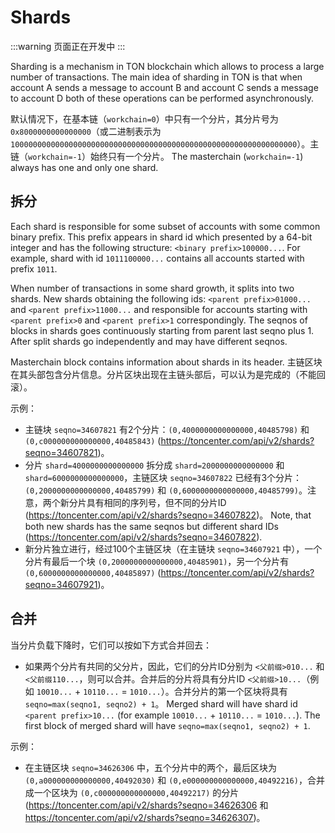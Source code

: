 # Shards

:::warning
页面正在开发中
:::

Sharding is a mechanism in TON blockchain which allows to process a large number of transactions. The main idea of sharding in TON is that when account A sends a message to account B and account C sends a message to account D both of these operations can be performed asynchronously.

默认情况下，在基本链（`workchain=0`）中只有一个分片，其分片号为 `0x8000000000000000`（或二进制表示为 `1000000000000000000000000000000000000000000000000000000000000000`）。主链（`workchain=-1`）始终只有一个分片。 The masterchain (`workchain=-1`) always has one and only one shard.

## 拆分

Each shard is responsible for some subset of accounts with some common binary prefix. This prefix appears in shard id which presented by a 64-bit integer and has the following structure: `<binary prefix>100000...`. For example, shard with id `1011100000...` contains all accounts started with prefix `1011`.

When number of transactions in some shard growth, it splits into two shards. New shards obtaining the following ids: `<parent prefix>01000...` and `<parent prefix>11000...` and responsible for accounts starting with `<parent prefix>0` and `<parent prefix>1` correspondingly. The seqnos of blocks in shards goes continuously starting from parent last seqno plus 1. After split shards go independently and may have different seqnos.

Masterchain block contains information about shards in its header. 主链区块在其头部包含分片信息。分片区块出现在主链头部后，可以认为是完成的（不能回滚）。

示例：

- 主链块 `seqno=34607821` 有2个分片：`(0,4000000000000000,40485798)` 和 `(0,c000000000000000,40485843)` (https://toncenter.com/api/v2/shards?seqno=34607821)。
- 分片 `shard=4000000000000000` 拆分成 `shard=2000000000000000` 和 `shard=6000000000000000`，主链区块 `seqno=34607822` 已经有3个分片：`(0,2000000000000000,40485799)` 和 `(0,6000000000000000,40485799)`。注意，两个新分片具有相同的序列号，但不同的分片ID (https://toncenter.com/api/v2/shards?seqno=34607822)。 Note, that both new shards has the same seqnos but different shard IDs (https://toncenter.com/api/v2/shards?seqno=34607822).
- 新分片独立进行，经过100个主链区块（在主链块 `seqno=34607921` 中），一个分片有最后一个块 `(0,2000000000000000,40485901)`，另一个分片有 `(0,6000000000000000,40485897)` (https://toncenter.com/api/v2/shards?seqno=34607921)。

## 合并

当分片负载下降时，它们可以按如下方式合并回去：

- 如果两个分片有共同的父分片，因此，它们的分片ID分别为 `<父前缀>010...` 和 `<父前缀110...`，则可以合并。合并后的分片将具有分片ID `<父前缀>10...`（例如 `10010...` + `10110...` = `1010...`）。合并分片的第一个区块将具有 `seqno=max(seqno1, seqno2) + 1`。 Merged shard will have shard id `<parent prefix>10...` (for example `10010...` + `10110...` = `1010...`). The first block of merged shard will have `seqno=max(seqno1, seqno2) + 1`.

示例：

- 在主链区块 `seqno=34626306` 中，五个分片中的两个，最后区块为 `(0,a000000000000000,40492030)` 和 `(0,e000000000000000,40492216)`，合并成一个区块为 `(0,c000000000000000,40492217)` 的分片 (https://toncenter.com/api/v2/shards?seqno=34626306 和 https://toncenter.com/api/v2/shards?seqno=34626307)。
